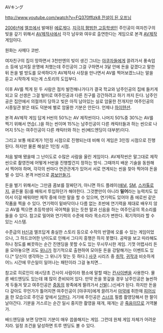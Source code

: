 AVキング

[[http://www.youtube.com/watch?v=FQ370fflzk8 전설이 된 오프닝]]

[[2006년]]에 [[엘프(게임 회사)|엘프]]에서 발매된 [[에로게]]다. [[지극히 평범한 고등학생]]인 주인공이 여자친구의 빚을 갚기 위해서 [[AV]]제작사에서 각각 남우와 여우로 출연한다는 게임으로 본격 [[AV(영상물)|AV]]제작 게임이다. 

원화는 사메다 코반.

여자친구의 집이 망하면서 3천만엔의 빚이 생긴 그녀는 [[야쿠자]]들에게 끌려가서 풍속업소 등에 넘겨질 운명에 처했는데 주인공이 그걸 구하면서 3달 안에 돈을 갚겠다고 말한 뒤 돈을 벌 방도를 모색하다가 AV제작사 사장을 만나면서 AV를 찍어보겠느냐는 말을 듣고 시작하게 되는게 스토리의 도입부다.

이후 AV를 찍게 된 두 사람은 점차 발전해나가다가 결국 학교와 남주인공의 집에 들키게 되고 모 선생은 그걸 빌미로 여주인공과 다른 친구를 강간하려고 하기 까지 든다. 남주인공은 집안에서 의절까지 당하고 빚은 아직 남아있는 실로 암울한 전개지만 여주인공의 시종일관 밝은 태도 덕분에 별로 암울한 기분은 안든다. 언제나 [[하이텐션]].

본격 AV제작 게임 답게 H씬의 50%는 AV 제작씬이다. 나머지 50%중 30%는 AV를 찍기 위해서 연습(..)을 하는 씬이며 15%는 남주인공이 다른 캐릭터들과 하는 씬으로 나머지 5%는 여주인공이 다른 캐릭터와 하는 씬(배드엔딩이 대부분)이다.

그리고 보통 에로게가 1인칭 시점으로 진행되는데 비해 이 게임은 3인칭 시점으로 진행된다. 하지만 물론 해설은 1인칭 시점.

처음 발매 됐을때 그 난이도로 수많은 사람을 울린 게임이다. AV제작씬은 말그대로 제작씬으로 촬영전에 어떻게 H씬을 진행할건지 정하는 방식. 그때까지 배운 기술을 동원해서 찍어야 하며, 각각의 씬마다 연관관계가 있어서 서로 연계되는 씬을 찾아 찍어야 돈을 벌 수 있다. 본격 H씬으로 [[콤보]]만들기.

돈을 벌기 위해서는 그만큼 콤보를 잘짜던가, 아니면 하드 플레이([[애널]], [[SM]], [[스카톨로지]], 골든물 등)를 배워서 투입하던가 해야한다. 그것뿐만이 아니라 '''밀어'''라는 능력치도 있어서 이걸 배워야만 제작 중에 야한 말을 할 수 있으며, 연기력도 있어야 좀 에로씬 같은 작품을 찍을 수 있다. 연기력이 밑바닥이나 다름 없는 초반에 연기력을 제대로 배우지 않고 AV를 찍으면 초등학생이 국어책을 읽는 듯한 말과 신음을 하는 여주인공의 목소리를 들을 수 있다. 참고로 밀어와 연기력의 수준에 따라 목소리가 변한다. 획기적이라 할 수 있는 시스템.

수준급의 [[H신]]과 엘프답게 충실한 스토리 등으로 수작의 반열에 오를 수 있는 게임이었으나, 그 하드코어한 난이도로 인해서 그다지 흥행은 하지 못했다. 공략을 보고 따라해도 하나 정도를 삐끗하는 순간 진엔딩을 못할 수도 있는 무시무시한 게임. 기껏 어렵사리 돈을 모아놓으면 괴도 [[위니#s-2|위니]]가 정기적으로 출현하여 모아둔 돈을 강탈해가는 이벤트도 있다.[* 당신이 생각하는 그 위니가 맞는 듯 하다.] [[사쿠]] 시리즈 중 [[취작]], [[귀작]]과 비슷하게 어느 시간에 무슨일이 일어나는 패턴이라 그걸 놓치면...

참고로 히로인이 애시당초 간사이 사람이라 평소에 말할 때는 [[칸사이벤]]을 사용한다. 물론 배드엔딩도 있는데 꽤 많이 준비되어 있다. 만약 돈을 못갚을 경우 남주인공은 늘씬하게 두들겨 맞고 여주인공은 [[중동]]의 왕족에게 팔려가서 [[성노예|신발]](..)신세가 된다. 하지만 돈을 다 갚아도 무언가가 틀어지면 여주인공이 [야쿠자]에게 끌려가서 [[마약]]에 취한채 [[피어싱]]을 한 모습으로 주인공 앞에서 [[겁탈|당한다]]. 거기에 주인공은 [[스너프]] 필름 촬영당해서 한 팔이 날아간다. 기분을 거스르는 순간 일시 중지한 촬영을 재개, 재개는 곧 [[죽음]]이므로 거역불가.

배드엔딩을 보면 당연히 기분이 매우 씁쓸해지는 게임. 그런데 원체 게임 자체가 어려운지라. 일정 조건을 달성하면 트루 엔딩도 볼 수 있다.
